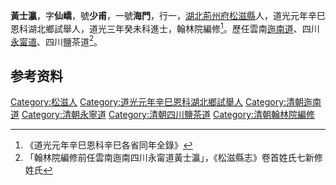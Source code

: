 {{明清人物信息框
| 姓名 = 黃士瀛
| 圖片名稱=  
| 圖片大小 = 220px
| 圖片說明 =  
| 最高職務 = [[四川|四川]]鹽法道
| 國家 = 大清
| 爵位 =
| 籍貫 = [[湖北|湖北]][[荊州府|荊州府]][[松滋縣|松滋縣]]
| 字號 =  
| 諡號 = 
| 出生日期 = 嘉慶丙辰六月初二日（1796年7月6日）
| 出生地點 =
| 逝世日期 = ？年？月？日
| 逝世地點 = 
| 府邸 =
| 墓葬 = 
| 配偶 =  
| 親屬 = 曾祖黃燿〔廩貢生選授[[竹山縣|竹山縣]]訓導〕、祖黃正培〔太學生〕、父黃大溶〔郡庠生〕，母
| 出身 = 
* 道光三年癸未科進士
| 經歷 = 
| 著作 =  
*
*
*
}}
'''黃士瀛'''{{BD|？年||？年||}}，字'''仙嶠'''，號'''少甫'''，一號'''海門'''，行一，[[湖北|湖北]][[荊州府|荊州府]][[松滋縣|松滋縣]]人，道光元年辛巳恩科湖北鄉試舉人，道光三年癸未科進士，翰林院編修<ref>《道光元年辛巳恩科辛巳各省同年全錄》</ref>。歷任雲南[[迤南道|迤南道]]、四川[[永甯道|永甯道]]、四川鹽茶道<ref>「翰林院編修前任雲南迤南四川永甯道黃士瀛」，《松滋縣志》卷首姓氏七新修姓氏</ref>。

== 参考资料 ==
{{reflist}}

{{道光三年癸未科殿試金榜}}

{{Authority control}}

{{DEFAULTSORT:}}
[[Category:松滋人|Category:松滋人]]
[[Category:道光元年辛巳恩科湖北鄉試舉人|Category:道光元年辛巳恩科湖北鄉試舉人]]
[[Category:清朝迤南道|Category:清朝迤南道]]
[[Category:清朝永寧道|Category:清朝永寧道]]
[[Category:清朝四川鹽茶道|Category:清朝四川鹽茶道]]
[[Category:清朝翰林院編修|Category:清朝翰林院編修]]


{{清朝人物小作品}}